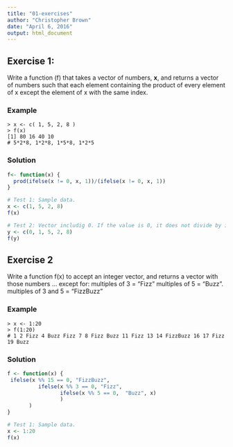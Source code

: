 ```yaml
---
title: "01-exercises"
author: "Christopher Brown"
date: "April 6, 2016"
output: html_document
---
```



## Exercise 1:

Write a function (f) that takes a vector of numbers, **x**, and returns a vector of numbers such that each element containing the product of every element of x except the element of x with the same index. 


### Example 

    > x <- c( 1, 5, 2, 8 ) 
    > f(x) 
    [1] 80 16 40 10
    # 5*2*8, 1*2*8, 1*5*8, 1*2*5  


### Solution 

```r
f<- function(x) {
  prod(ifelse(x != 0, x, 1))/(ifelse(x != 0, x, 1))
}

# Test 1: Sample data.
x <- c(1, 5, 2, 8)
f(x)

# Test 2: Vector includig 0. If the value is 0, it does not divide by itself. 
y <- c(0, 1, 5, 2, 8)
f(y)
```
    


## Exercise 2

Write a function f(x) to accept an integer vector, and returns a vector with those numbers … except for: 
   multiples of 3 = “Fizz” 
   multiples of 5 = “Buzz”. 
   multiples of 3 and 5 = “FizzBuzz”
   
### Example

    > x <- 1:20
    > f(1:20) 
    # 1 2 Fizz 4 Buzz Fizz 7 8 Fizz Buzz 11 Fizz 13 14 FizzBuzz 16 17 Fizz 19 Buzz


### Solution

```r
f <- function(x) {
 ifelse(x %% 15 == 0, "FizzBuzz",
          ifelse(x %% 3 == 0, "Fizz", 
                 ifelse(x %% 5 == 0,  "Buzz", x)
                 )
       )
}

# Test 1: Sample data.
x <- 1:20
f(x)
```
